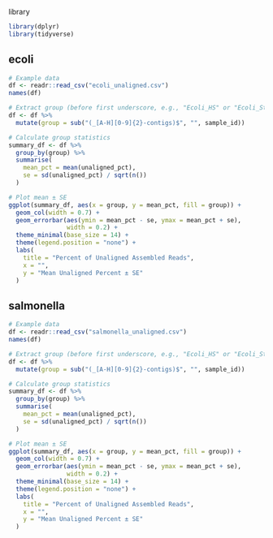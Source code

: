 
library
```r
library(dplyr)
library(tidyverse)
```



## ecoli
```r


# Example data
df <- readr::read_csv("ecoli_unaligned.csv")
names(df)

# Extract group (before first underscore, e.g., "Ecoli_HS" or "Ecoli_Std")
df <- df %>%
  mutate(group = sub("(_[A-H][0-9]{2}-contigs)$", "", sample_id))

# Calculate group statistics
summary_df <- df %>%
  group_by(group) %>%
  summarise(
    mean_pct = mean(unaligned_pct),
    se = sd(unaligned_pct) / sqrt(n())
  )

# Plot mean ± SE
ggplot(summary_df, aes(x = group, y = mean_pct, fill = group)) +
  geom_col(width = 0.7) +
  geom_errorbar(aes(ymin = mean_pct - se, ymax = mean_pct + se),
                width = 0.2) +
  theme_minimal(base_size = 14) +
  theme(legend.position = "none") +
  labs(
    title = "Percent of Unaligned Assembled Reads",
    x = "",
    y = "Mean Unaligned Percent ± SE"
  )

```


## salmonella
```r


# Example data
df <- readr::read_csv("salmonella_unaligned.csv")
names(df)

# Extract group (before first underscore, e.g., "Ecoli_HS" or "Ecoli_Std")
df <- df %>%
  mutate(group = sub("(_[A-H][0-9]{2}-contigs)$", "", sample_id))

# Calculate group statistics
summary_df <- df %>%
  group_by(group) %>%
  summarise(
    mean_pct = mean(unaligned_pct),
    se = sd(unaligned_pct) / sqrt(n())
  )

# Plot mean ± SE
ggplot(summary_df, aes(x = group, y = mean_pct, fill = group)) +
  geom_col(width = 0.7) +
  geom_errorbar(aes(ymin = mean_pct - se, ymax = mean_pct + se),
                width = 0.2) +
  theme_minimal(base_size = 14) +
  theme(legend.position = "none") +
  labs(
    title = "Percent of Unaligned Assembled Reads",
    x = "",
    y = "Mean Unaligned Percent ± SE"
  )

```

